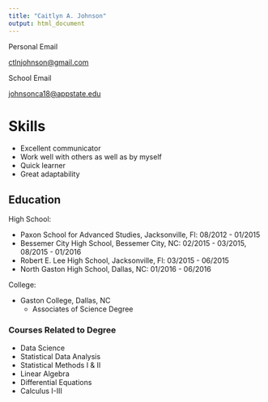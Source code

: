 ```yaml
---
title: "Caitlyn A. Johnson"
output: html_document
---
```


Personal Email

[ctlnjohnson@gmail.com](https://mail.google.com/mail/u/0/)

School Email

[johnsonca18@appstate.edu](https://mail.google.com/mail/u/1/)


# Skills

* Excellent communicator
* Work well with others as well as by myself
* Quick learner
* Great adaptability

## Education

High School:

* Paxon School for Advanced Studies, Jacksonville, Fl: 08/2012 - 01/2015
* Bessemer City High School, Bessemer City, NC: 02/2015 - 03/2015, 08/2015 - 01/2016
* Robert E. Lee High School, Jacksonville, Fl: 03/2015 - 06/2015
* North Gaston High School, Dallas, NC: 01/2016 - 06/2016

College:

* Gaston College, Dallas, NC
  +  Associates of Science Degree
  
### Courses Related to Degree

* Data Science
* Statistical Data Analysis
* Statistical Methods I & II
* Linear Algebra
* Differential Equations
* Calculus I-III